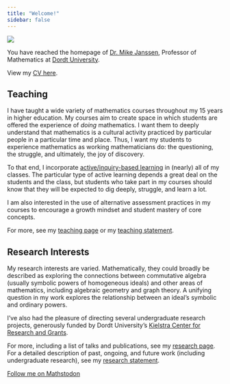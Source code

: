 ```yaml
---
title: "Welcome!"
sidebar: false
---
```


![](./mike.jpg)

You have reached the homepage of [Dr. Mike Janssen](https://www.dordt.edu/people/mike-janssen), Professor of Mathematics at [Dordt University](http://dordt.edu). 

View my [CV here](./uploads/MKJVita.pdf).


## Teaching

I have taught a wide variety of mathematics courses throughout my 15 years in higher education. My courses aim to create space in which students are offered the experience of _doing_ mathematics. I want them to deeply understand that mathematics is a cultural activity practiced by particular people in a particular time and place. Thus, I want my students to experience mathematics as working mathematicians do: the questioning, the struggle, and ultimately, the joy of discovery.

To that end, I incorporate [active/inquiry-based learning](http://www.inquirybasedlearning.org) in (nearly) all of my classes. The particular type of active learning depends a great deal on the students and the class, but students who take part in my courses should know that they will be expected to dig deeply, struggle, and learn a lot. 

I am also interested in the use of alternative assessment practices in my courses to encourage a growth mindset and student mastery of core concepts.

For more, see my [teaching page](teaching.html) or my [teaching statement](./uploads/Janssen-TeachingStatement.pdf).


## Research Interests

My research interests are varied. Mathematically, they could broadly be described as exploring the connections between commutative algebra (usually symbolic powers of homogeneous ideals) and other areas of mathematics, including algebraic geometry and graph theory. A unifying question in my work explores the relationship between an ideal's symbolic and ordinary powers.

I've also had the pleasure of directing several undergraduate research projects, generously funded by Dordt University's [Kielstra Center for Research and Grants](https://www.dordt.edu/about-dordt/offices-and-services/academic-centers/kielstra-center-research-and-grants).


For more, including a list of talks and publications, see my [research page](research.html). For a detailed description of past, ongoing, and future work (including undergraduate research), see my [research statement](./uploads/Janssen-ResearchStatement.pdf).














<a rel="me" href="https://mathstodon.xyz/@mkjanssen">Follow me on Mathstodon</a>




